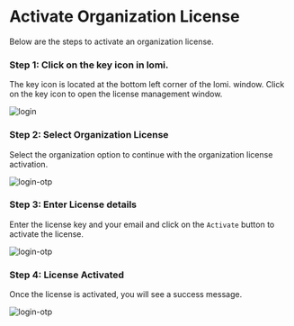 # Activate Organization License

Below are the steps to activate an organization license.

### Step 1: Click on the key icon in lomi.

The key icon is located at the bottom left corner of the lomi. window. Click on the key icon to open the license management window.

![login](/screenshots/license-management/golden-edition/organization/click-license-icon.png)

### Step 2: Select Organization License

Select the organization option to continue with the organization license activation.

![login-otp](/screenshots/license-management/golden-edition/organization/select-org-license.png)

### Step 3: Enter License details

Enter the license key and your email and click on the `Activate` button to activate the license.

![login-otp](/screenshots/license-management/golden-edition/organization/enter-license-details.png)

### Step 4: License Activated

Once the license is activated, you will see a success message.

![login-otp](/screenshots/license-management/golden-edition/organization/license-activated.png)
